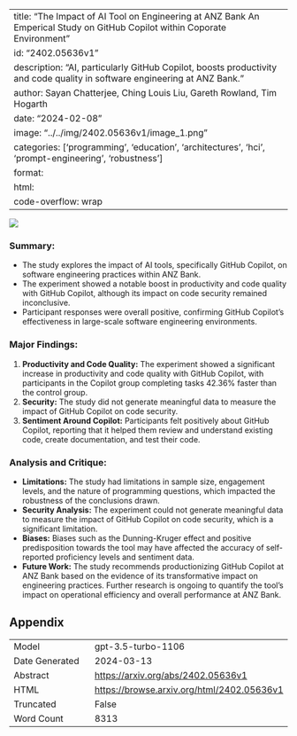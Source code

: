 
---
title: "The Impact of AI Tool on Engineering at ANZ Bank An Emperical Study on GitHub Copilot within Coporate Environment"
id: "2402.05636v1"
description: "AI, particularly GitHub Copilot, boosts productivity and code quality in software engineering at ANZ Bank."
author: Sayan Chatterjee, Ching Louis Liu, Gareth Rowland, Tim Hogarth
date: "2024-02-08"
image: "../../img/2402.05636v1/image_1.png"
categories: ['programming', 'education', 'architectures', 'hci', 'prompt-engineering', 'robustness']
format:
  html:
    code-overflow: wrap
---

![](../../img/2402.05636v1/image_1.png)

### **Summary:**
- The study explores the impact of AI tools, specifically GitHub Copilot, on software engineering practices within ANZ Bank.
- The experiment showed a notable boost in productivity and code quality with GitHub Copilot, although its impact on code security remained inconclusive.
- Participant responses were overall positive, confirming GitHub Copilot's effectiveness in large-scale software engineering environments.

### Major Findings:
1. **Productivity and Code Quality:** The experiment showed a significant increase in productivity and code quality with GitHub Copilot, with participants in the Copilot group completing tasks 42.36% faster than the control group.
2. **Security:** The study did not generate meaningful data to measure the impact of GitHub Copilot on code security.
3. **Sentiment Around Copilot:** Participants felt positively about GitHub Copilot, reporting that it helped them review and understand existing code, create documentation, and test their code.

### Analysis and Critique:
- **Limitations:** The study had limitations in sample size, engagement levels, and the nature of programming questions, which impacted the robustness of the conclusions drawn.
- **Security Analysis:** The experiment could not generate meaningful data to measure the impact of GitHub Copilot on code security, which is a significant limitation.
- **Biases:** Biases such as the Dunning-Kruger effect and positive predisposition towards the tool may have affected the accuracy of self-reported proficiency levels and sentiment data.
- **Future Work:** The study recommends productionizing GitHub Copilot at ANZ Bank based on the evidence of its transformative impact on engineering practices. Further research is ongoing to quantify the tool's impact on operational efficiency and overall performance at ANZ Bank.

## Appendix

|          |          |
|----------|----------|
| Model     | gpt-3.5-turbo-1106       |
| Date Generated     | 2024-03-13       |
| Abstract | [https://arxiv.org/abs/2402.05636v1](https://arxiv.org/abs/2402.05636v1)        |
| HTML     | [https://browse.arxiv.org/html/2402.05636v1](https://browse.arxiv.org/html/2402.05636v1)       |
| Truncated       | False       |
| Word Count       | 8313       |